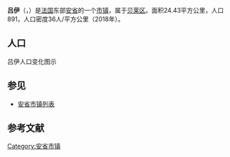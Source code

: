{{noteTA|G1=法国地名}}
{{Infobox French commune
|name                    = 吕伊
|native name             = Lhuis
|arrondissement          = [[贝莱区|贝莱区]]
}}
'''吕伊'''（{{lang-fr|Lhuis}}，{{IPA-fr|lɥi}}）是[[法国|法国]]东部[[安省_(法國)|安省]]的一个[[市镇_(法国)|市镇]]，属于[[贝莱区|贝莱区]]。面积24.43平方公里，人口891，人口密度36人/平方公里（2018年）。

== 人口 ==
吕伊人口变化图示
{{French Commune Population|01216}}

==参见==
*[[安省市镇列表|安省市镇列表]]

== 参考文献 ==
{{reflist}}

{{安省市鎮}}
[[Category:安省市镇|Category:安省市镇]]